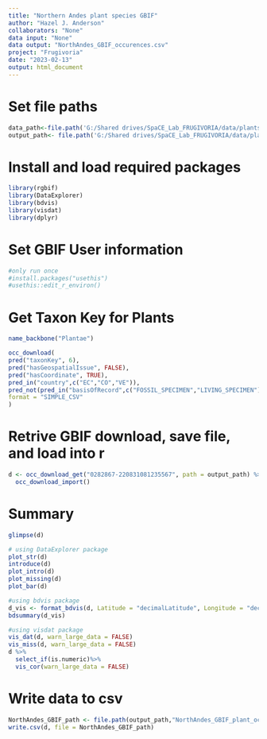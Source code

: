 ```yaml
---
title: "Northern Andes plant species GBIF"
author: "Hazel J. Anderson"
collaborators: "None"
data input: "None"
data output: "NorthAndes_GBIF_occurences.csv"
project: "Frugivoria"
date: "2023-02-13"
output: html_document
---
```


# Set file paths
```r
data_path<-file.path('G:/Shared drives/SpaCE_Lab_FRUGIVORIA/data/plants/L0')
output_path<- file.path('G:/Shared drives/SpaCE_Lab_FRUGIVORIA/data/plants/L0')
```

# Install and load required packages
```r
library(rgbif)
library(DataExplorer)
library(bdvis)
library(visdat)
library(dplyr)
```

# Set GBIF User information
```r
#only run once
#install.packages("usethis")
#usethis::edit_r_environ()
```

# Get Taxon Key for Plants
```r
name_backbone("Plantae")
```

```r
occ_download(
pred("taxonKey", 6), 
pred("hasGeospatialIssue", FALSE),
pred("hasCoordinate", TRUE),
pred_in("country",c("EC","CO","VE")), 
pred_not(pred_in("basisOfRecord",c("FOSSIL_SPECIMEN","LIVING_SPECIMEN"))),
format = "SIMPLE_CSV"
)
```

# Retrive GBIF download, save file, and load into r
```r
d <- occ_download_get("0282867-220831081235567", path = output_path) %>%
  occ_download_import()
```

# Summary 
```r
glimpse(d)
```

```r
# using DataExplorer package
plot_str(d)
introduce(d)
plot_intro(d)
plot_missing(d)
plot_bar(d)
```

```r
#using bdvis package
d_vis <- format_bdvis(d, Latitude = "decimalLatitude", Longitude = "decimalLongitude", Date_collected = "eventDate", Scientific_name = "scientificName", Family = "family", Genus = "genus")
bdsummary(d_vis)
```

```r
#using visdat package
vis_dat(d, warn_large_data = FALSE)
vis_miss(d, warn_large_data = FALSE)
d %>%
  select_if(is.numeric)%>%
  vis_cor(warn_large_data = FALSE)
```

# Write data to csv
```r
NorthAndes_GBIF_path <- file.path(output_path,"NorthAndes_GBIF_plant_occ.csv") 
write.csv(d, file = NorthAndes_GBIF_path)
```
